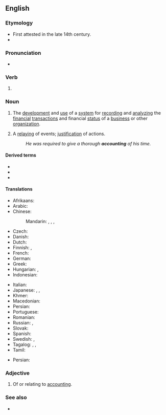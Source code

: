 ==English==

===Etymology===
* First attested in the late 14th century.
* {{suffix|account|ing|lang=en}}

===Pronunciation===
* {{IPA|/ə.ˈkaʊn.tɪŋ/|lang=en}}

===Verb===
{{head|en|present participle}}

# {{present participle of|account|lang=en|nocat=1}}

===Noun===
{{wikipedia}}
{{en-noun|-|s}}

# {{lb|en|accounting}} The [[development]] and [[use]] of a [[system]] for [[record]]ing and [[analyze|analyzing]] the [[financial]] [[transaction]]s and financial [[status]] of a [[business]] or other [[organization]].
# A [[relay]]ing of events; [[justification]] of actions.
#: ''He was required to give a thorough '''accounting''' of his time.''

====Derived terms====
{{rel-top3|Terms derived from the noun "accounting"}}
*{{l|en|creative accounting}}
*{{l|en|financial accounting}}
*{{l|en|management accounting}}
{{rel-mid3}}
{{rel-mid3}}
{{rel-bottom}}

====Translations====
{{trans-top|development and maintenance of system for recording and analyzing financial transactions}}
* Afrikaans: {{t|af|rekeningkunde}}
* Arabic: {{t|ar|مُحَاسِبَة|f}}
* Chinese:
*: Mandarin: {{t+|cmn|會計|sc=Hani}}, {{t+|cmn|会计|tr=kuàijì|sc=Hani}}, {{t+|cmn|會計學|sc=Hani}}, {{t+|cmn|会计学|tr=kuàijìxué|sc=Hani}}
* Czech: {{t|cs|účetnictví|n}}
* Danish: {{t|da|regnskab|n}}
* Dutch: {{t+|nl|boekhouding|f}}
* Finnish: {{t+|fi|kirjanpito}}, {{t+|fi|laskentatoimi}}
* French: {{t+|fr|comptabilité|f}}
* German: {{t+|de|Buchhaltung|f}}
* Greek: {{t+|el|λογιστική|f}}
* Hungarian: {{t+|hu|könyvelés}}, {{t+|hu|számvitel}}
* Indonesian: {{t|id|akunting}}
{{trans-mid}}
* Italian: {{t+|it|contabilità|f}}
* Japanese: {{t+|ja|会計|tr=かいけい, kaikei}}, {{t+|ja|経理|tr=けいり, keiri}}, {{t+|ja|会計学|tr=かいけいがく, kaikeigaku}}
* Khmer: {{t+|km|គណនេយ្យ|sc=Khmr|tr=kʊənna’ney}}
* Macedonian: {{t|mk|сметководство|n}}
* Persian: {{t-needed|fa}}
* Portuguese: {{t+|pt|contabilidade|f}}
* Romanian: {{t+|ro|contabilitate|f}}
* Russian: {{t+|ru|бухгалте́рия|f}}, {{t+|ru|счетово́дство}} {{qualifier|slightly obsolete}}
* Slovak: {{t|sk|účtovníctvo|n}}
* Spanish: {{t+|es|contabilidad|f}}
* Swedish: {{t+|sv|bokföring|c}}, {{t|sv|räkenskap|c}}
* Tagalog: {{t|tl|dalubtuusan}}, {{t|tl|palatuusan}}, {{t|tl|tuusan}}
* Tamil: {{t|ta|கணக்கு வழக்கு}}
{{trans-bottom}}

{{checktrans-top}}
* Persian: {{t-check|fa|حسابداری}}
{{trans-mid}}
{{trans-bottom}}

===Adjective===
{{en-adj|-}}

# Of or relating to [[accounting#Noun|accounting]].
#: {{ux|en|General accepted '''accounting''' principles}}

===See also===
* {{l|en|accountancy}}
